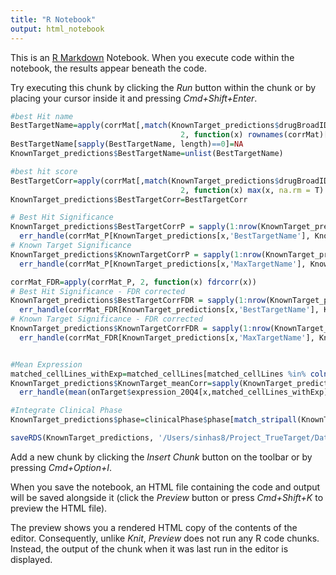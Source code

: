 ```yaml
---
title: "R Notebook"
output: html_notebook
---
```


This is an [R Markdown](http://rmarkdown.rstudio.com) Notebook. When you execute code within the notebook, the results appear beneath the code. 

Try executing this chunk by clicking the *Run* button within the chunk or by placing your cursor inside it and pressing *Cmd+Shift+Enter*. 

```r
#best Hit name
BestTargetName=apply(corrMat[,match(KnownTarget_predictions$drugBroadID, colnames(corrMat))],
                                      2, function(x) rownames(corrMat)[which.max(x)] )
BestTargetName[sapply(BestTargetName, length)==0]=NA
KnownTarget_predictions$BestTargetName=unlist(BestTargetName)

#best hit score
BestTargetCorr=apply(corrMat[,match(KnownTarget_predictions$drugBroadID, colnames(corrMat))],
                                      2, function(x) max(x, na.rm = T) )
KnownTarget_predictions$BestTargetCorr=BestTargetCorr

# Best Hit Significance
KnownTarget_predictions$BestTargetCorrP = sapply(1:nrow(KnownTarget_predictions), function(x) 
  err_handle(corrMat_P[KnownTarget_predictions[x,'BestTargetName'], KnownTarget_predictions[x,'drugBroadID']]) ) 
# Known Target Significance
KnownTarget_predictions$KnownTargetCorrP = sapply(1:nrow(KnownTarget_predictions), function(x) 
  err_handle(corrMat_P[KnownTarget_predictions[x,'MaxTargetName'], KnownTarget_predictions[x,'drugBroadID']]) ) 

corrMat_FDR=apply(corrMat_P, 2, function(x) fdrcorr(x))
# Best Hit Significance - FDR corrected
KnownTarget_predictions$BestTargetCorrFDR = sapply(1:nrow(KnownTarget_predictions), function(x) 
  err_handle(corrMat_FDR[KnownTarget_predictions[x,'BestTargetName'], KnownTarget_predictions[x,'drugBroadID']]) ) 
# Known Target Significance - FDR corrected
KnownTarget_predictions$KnownTargetCorrFDR = sapply(1:nrow(KnownTarget_predictions), function(x) 
  err_handle(corrMat_FDR[KnownTarget_predictions[x,'MaxTargetName'], KnownTarget_predictions[x,'drugBroadID']]) ) 


#Mean Expression
matched_cellLines_withExp=matched_cellLines[matched_cellLines %in% colnames(onTarget$expression_20Q4)]
KnownTarget_predictions$KnownTarget_meanCorr=sapply(KnownTarget_predictions$MaxTargetName, function(x)
  err_handle(mean(onTarget$expression_20Q4[x,matched_cellLines_withExp])) )

#Integrate Clinical Phase
KnownTarget_predictions$phase=clinicalPhase$phase[match_stripall(KnownTarget_predictions$drugName, clinicalPhase$name)]

saveRDS(KnownTarget_predictions, '/Users/sinhas8/Project_TrueTarget/Data/KnownTarget_predictions_v3.RDS')
```


Add a new chunk by clicking the *Insert Chunk* button on the toolbar or by pressing *Cmd+Option+I*.

When you save the notebook, an HTML file containing the code and output will be saved alongside it (click the *Preview* button or press *Cmd+Shift+K* to preview the HTML file). 

The preview shows you a rendered HTML copy of the contents of the editor. Consequently, unlike *Knit*, *Preview* does not run any R code chunks. Instead, the output of the chunk when it was last run in the editor is displayed.

